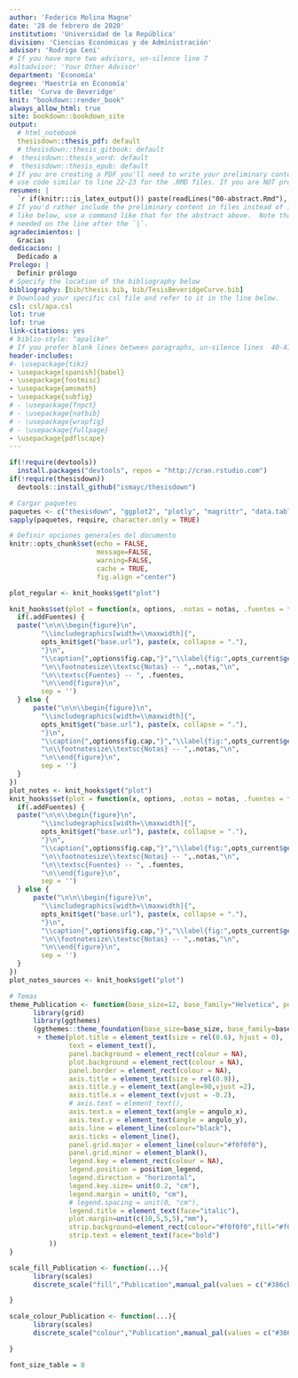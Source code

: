 ```yaml
---
author: 'Federico Molina Magne'
date: '28 de febrero de 2020'
institution: 'Universidad de la República'
division: 'Ciencias Económicas y de Administración'
advisor: 'Rodrigo Ceni'
# If you have more two advisors, un-silence line 7
#altadvisor: 'Your Other Advisor'
department: 'Economía'
degree: 'Maestría en Economía'
title: 'Curva de Beveridge'
knit: "bookdown::render_book"
always_allow_html: true
site: bookdown::bookdown_site
output: 
  # html_notebook
  thesisdown::thesis_pdf: default
  # thesisdown::thesis_gitbook: default
#  thesisdown::thesis_word: default
#  thesisdown::thesis_epub: default
# If you are creating a PDF you'll need to write your preliminary content (e.g., abstract, acknowledgements) here or
# use code similar to line 22-23 for the .RMD files. If you are NOT producing a PDF, you can delete or silence lines 21-32 in this YAML header.
resumen: |
  `r if(knitr:::is_latex_output()) paste(readLines("00-abstract.Rmd"), collapse = '\n  ')`
# If you'd rather include the preliminary content in files instead of inline
# like below, use a command like that for the abstract above.  Note that a tab is 
# needed on the line after the `|`.
agradecimientos: |
  Gracias 
dedicacion: |
  Dedicado a
Prologo: |
  Definir prólogo
# Specify the location of the bibliography below
bibliography: [bib/thesis.bib, bib/TesisBeveridgeCurve.bib]
# Download your specific csl file and refer to it in the line below.
csl: csl/apa.csl
lot: true
lof: true
link-citations: yes
# biblio-style: "apalike"
# If you prefer blank lines between paragraphs, un-silence lines  40-41 (this requires package tikz)
header-includes:
#- \usepackage{tikz}
- \usepackage[spanish]{babel}
- \usepackage{footmisc}
- \usepackage{amsmath}
- \usepackage{subfig}
# - \usepackage{fnpct}
# - \usepackage{natbib}
# - \usepackage{wrapfig}
# - \usepackage{fullpage}
- \usepackage{pdflscape}
---
```


<!--
Above is the YAML (YAML Ain't Markup Language) header that includes a lot of metadata used to produce the document.  Be careful with spacing in this header!

If you'd prefer to not include a Dedication, for example, simply delete the section entirely, or silence (add #) them. 

If you have other LaTeX packages you would like to include, delete the # before header-includes and list the packages after hyphens on new lines.

If you'd like to include a comment that won't be produced in your resulting file enclose it in a block like this.

If you receive a duplicate label error after knitting, make sure to delete the index.Rmd file and then knit again.
-->

```r
if(!require(devtools))
  install.packages("devtools", repos = "http://cran.rstudio.com")
if(!require(thesisdown))
  devtools::install_github("ismayc/thesisdown")

# Cargar paquetes
paquetes <- c("thesisdown", "ggplot2", "plotly", "magrittr", "data.table", "bvarsv", "kableExtra", "grid","ggthemes")
sapply(paquetes, require, character.only = TRUE)

# Definir opciones generales del documento
knitr::opts_chunk$set(echo = FALSE,
                      message=FALSE, 
                      warning=FALSE,
                      cache = TRUE, 
                      fig.align ="center")

plot_regular <- knit_hooks$get("plot")

knit_hooks$set(plot = function(x, options, .notas = notas, .fuentes = fuentes, .addFuentes = FALSE) {
  if(.addFuentes) {
  paste("\n\n\\begin{figure}\n",
        "\\includegraphics[width=\\maxwidth]{",
        opts_knit$get("base.url"), paste(x, collapse = "."),
        "}\n",
        "\\caption{",options$fig.cap,"}","\\label{fig:",opts_current$get("label"),"}","\\textsc{}\n",
        "\n\\footnotesize\\textsc{Notas} -- ",.notas,"\n",
        "\n\\textsc{Fuentes} -- ", .fuentes,
        "\n\\end{figure}\n",
        sep = '')
  } else {
      paste("\n\n\\begin{figure}\n",
        "\\includegraphics[width=\\maxwidth]{",
        opts_knit$get("base.url"), paste(x, collapse = "."),
        "}\n",
        "\\caption{",options$fig.cap,"}","\\label{fig:",opts_current$get("label"),"}","\\textsc{}\n",
        "\n\\footnotesize\\textsc{Notas} -- ",.notas,"\n",
        "\n\\end{figure}\n",
        sep = '')
  }
})
plot_notes <- knit_hooks$get("plot")
knit_hooks$set(plot = function(x, options, .notas = notas, .fuentes = fuentes, .addFuentes = TRUE) {
  if(.addFuentes) {
  paste("\n\n\\begin{figure}\n",
        "\\includegraphics[width=\\maxwidth]{",
        opts_knit$get("base.url"), paste(x, collapse = "."),
        "}\n",
        "\\caption{",options$fig.cap,"}","\\label{fig:",opts_current$get("label"),"}","\\textsc{}\n",
        "\n\\footnotesize\\textsc{Notas} -- ",.notas,"\n",
        "\n\\textsc{Fuentes} -- ", .fuentes,
        "\n\\end{figure}\n",
        sep = '')
  } else {
      paste("\n\n\\begin{figure}\n",
        "\\includegraphics[width=\\maxwidth]{",
        opts_knit$get("base.url"), paste(x, collapse = "."),
        "}\n",
        "\\caption{",options$fig.cap,"}","\\label{fig:",opts_current$get("label"),"}","\\textsc{}\n",
        "\n\\footnotesize\\textsc{Notas} -- ",.notas,"\n",
        "\n\\end{figure}\n",
        sep = '')
  }
})
plot_notes_sources <- knit_hooks$get("plot")
```




```r
# Temas
theme_Publication <- function(base_size=12, base_family="Helvetica", position_legend = "bottom", angulo_x = 0, angulo_y = 0) {
      library(grid)
      library(ggthemes)
      (ggthemes::theme_foundation(base_size=base_size, base_family=base_family)
       + theme(plot.title = element_text(size = rel(0.6), hjust = 0),
               text = element_text(),
               panel.background = element_rect(colour = NA),
               plot.background = element_rect(colour = NA),
               panel.border = element_rect(colour = NA),
               axis.title = element_text(size = rel(0.9)),
               axis.title.y = element_text(angle=90,vjust =2),
               axis.title.x = element_text(vjust = -0.2),
               # axis.text = element_text(),
               axis.text.x = element_text(angle = angulo_x),
               axis.text.y = element_text(angle = angulo_y),
               axis.line = element_line(colour="black"),
               axis.ticks = element_line(),
               panel.grid.major = element_line(colour="#f0f0f0"),
               panel.grid.minor = element_blank(),
               legend.key = element_rect(colour = NA),
               legend.position = position_legend,
               legend.direction = "horizontal",
               legend.key.size= unit(0.2, "cm"),
               legend.margin = unit(0, "cm"),
               # legend.spacing = unit(0, "cm"),
               legend.title = element_text(face="italic"),
               plot.margin=unit(c(10,5,5,5),"mm"),
               strip.background=element_rect(colour="#f0f0f0",fill="#f0f0f0"),
               strip.text = element_text(face="bold")
          ))
}

scale_fill_Publication <- function(...){
      library(scales)
      discrete_scale("fill","Publication",manual_pal(values = c("#386cb0","#fdb462","#7fc97f","#ef3b2c","#662506","#a6cee3","#fb9a99","#984ea3","#ffff33")), ...)

}

scale_colour_Publication <- function(...){
      library(scales)
      discrete_scale("colour","Publication",manual_pal(values = c("#386cb0","#fdb462","#7fc97f","#ef3b2c","#662506","#a6cee3","#fb9a99","#984ea3","#ffff33")), ...)

}

font_size_table = 8
```

<!-- On ordering the chapter files:
There are two options:
1. Name your chapter files in the order in which you want them to appear (e.g., 01-Inro, 02-Data, 03-Conclusions). 
2. Otherwise, you can specify the order in which they appear in the _bookdown.yml (for PDF only).

Do not include 00(two-hyphens)prelim.Rmd and 00-abstract.Rmd in the YAML file--they are handled in the YAML above differently for the PDF version.
-->

<!-- The {.unnumbered} option here means that the introduction will be "Chapter 0." You can also use {-} for no numbers
on chapters.
-->

<!-- # Introduction {.unnumbered} -->


